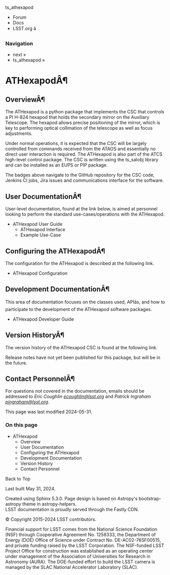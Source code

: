 ts_athexapod

  * Forum
  * Docs
  * LSST.org â



### Navigation

  * next » 
  * ts_athexapod » 



# ATHexapodÂ¶

## OverviewÂ¶

The ATHexapod is a python package that implements the CSC that controls a PI H-824 hexapod that holds the secondary mirror on the Auxiliary Telescope. The hexapod allows precise positioning of the mirror, which is key to performing optical collimation of the telescope as well as focus adjustments.

Under normal operations, it is expected that the CSC will be largely controlled from commands received from the ATAOS and essentially no direct user interaction is required. The ATHexapod is also part of the ATCS high-level control package. The CSC is written using the ts_salobj library and can be installed as an EUPS or PIP package.

The badges above navigate to the GitHub repository for the CSC code, Jenkins CI jobs, Jira issues and communications interface for the software.

## User DocumentationÂ¶

User-level documentation, found at the link below, is aimed at personnel looking to perform the standard use-cases/operations with the ATHexapod.

  * ATHexapod User Guide
    * ATHexapod Interface
    * Example Use-Case



## Configuring the ATHexapodÂ¶

The configuration for the ATHexapod is described at the following link.

  * ATHexapod Configuration



## Development DocumentationÂ¶

This area of documentation focuses on the classes used, APIâs, and how to participate to the development of the ATHexapod software packages.

  * ATHexapod Developer Guide



## Version HistoryÂ¶

The version history of the ATHexapod CSC is found at the following link.

Release notes have not yet been published for this package, but will be in the future.

## Contact PersonnelÂ¶

For questions not covered in the documentation, emails should be addressed to _Eric Coughlin <ecoughlin@lsst.org>_ and _Patrick Ingraham <pingraham@lsst.org>_.

This page was last modified 2024-05-31.

### On this page

  * ATHexapod
    * Overview
    * User Documentation
    * Configuring the ATHexapod
    * Development Documentation
    * Version History
    * Contact Personnel



Back to Top

Last built May 31, 2024. 

Created using Sphinx 5.3.0. Page design is based on Astropy's bootstrap-astropy theme in astropy-helpers.   
LSST documentation is proudly served through the Fastly CDN. 

© Copyright 2015-2024 LSST contributors.  


Financial support for LSST comes from the National Science Foundation (NSF) through Cooperative Agreement No. 1258333, the Department of Energy (DOE) Office of Science under Contract No. DE-AC02-76SF00515, and private funding raised by the LSST Corporation. The NSF-funded LSST Project Office for construction was established as an operating center under management of the Association of Universities for Research in Astronomy (AURA). The DOE-funded effort to build the LSST camera is managed by the SLAC National Accelerator Laboratory (SLAC). 
